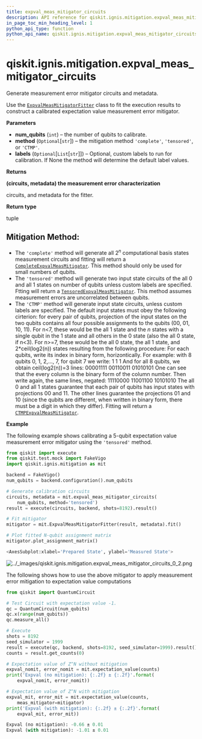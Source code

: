 ```yaml
---
title: expval_meas_mitigator_circuits
description: API reference for qiskit.ignis.mitigation.expval_meas_mitigator_circuits
in_page_toc_min_heading_level: 1
python_api_type: function
python_api_name: qiskit.ignis.mitigation.expval_meas_mitigator_circuits
---
```


# qiskit.ignis.mitigation.expval\_meas\_mitigator\_circuits

<Function id="qiskit.ignis.mitigation.expval_meas_mitigator_circuits" github="https://github.com/qiskit-community/qiskit-ignis/tree/stable/0.7/qiskit/ignis/mitigation/expval/circuits.py" signature="expval_meas_mitigator_circuits(num_qubits, method='CTMP', labels=None)">
  Generate measurement error mitigator circuits and metadata.

  Use the [`ExpvalMeasMitigatorFitter`](qiskit.ignis.mitigation.ExpvalMeasMitigatorFitter "qiskit.ignis.mitigation.ExpvalMeasMitigatorFitter") class to fit the execution results to construct a calibrated expectation value measurement error mitigator.

  **Parameters**

  *   **num\_qubits** (`int`) – the number of qubits to calibrate.
  *   **method** (`Optional`\[`str`]) – the mitigation method `'complete'`, `'tensored'`, or `'CTMP'`.
  *   **labels** (`Optional`\[`List`\[`str`]]) – Optional, custom labels to run for calibration. If None the method will determine the default label values.

  **Returns**

  **(circuits, metadata) the measurement error characterization**

  circuits, and metadata for the fitter.

  **Return type**

  tuple

  ## Mitigation Method:

  *   The `'complete'` method will generate all $2^n$ computational basis states measurement circuits and fitting will return a [`CompleteExpvalMeasMitigator`](qiskit.ignis.mitigation.CompleteExpvalMeasMitigator "qiskit.ignis.mitigation.CompleteExpvalMeasMitigator"). This method should only be used for small numbers of qubits.
  *   The `'tensored'` method will generate two input state circuits of the all 0 and all 1 states on number of qubits unless custom labels are specified. Ftting will return a [`TensoredExpvalMeasMitigator`](qiskit.ignis.mitigation.TensoredExpvalMeasMitigator "qiskit.ignis.mitigation.TensoredExpvalMeasMitigator"). This method assumes measurement errors are uncorrelated between qubits.
  *   The `'CTMP'` method will generate input state circuits, unless custom labels are specified. The default input states must obey the following cirterion: for every pair of qubits, projection of the input states on the two qubits contains all four possible assignments to the qubits (00, 01, 10, 11). For n\<7, these would be the all 1 state and the $n$ states with a single qubit in the 1 state and all others in the 0 state (also the all 0 state, if n\<3). For n>=7, these would be the all 0 state, the all 1 state, and 2\*ceil(log2(n)) states resulting from the following procedure: For each qubits, write its index in binary form, horizontically. For example: with 8 qubits 0, 1, 2,…, 7, for qubit 7 we write: 1 1 1 And for all 8 qubits, we obtain ceil(log2(n))=3 lines: 00001111 00110011 01010101 One can see that the every column is the binary form of the column number. Then write again, the same lines, negated: 11110000 11001100 10101010 The all 0 and all 1 states guarantee that each pair of qubits has input states with projections 00 and 11. The other lines guarantee the projections 01 and 10 (since the qubits are different, when written in binary form, there must be a digit in which they differ). Fitting will return a [`CTMPExpvalMeasMitigator`](qiskit.ignis.mitigation.CTMPExpvalMeasMitigator "qiskit.ignis.mitigation.CTMPExpvalMeasMitigator").

  **Example**

  The following example shows calibrating a 5-qubit expectation value measurement error mitigator using the `'tensored'` method.

  ```python
  from qiskit import execute
  from qiskit.test.mock import FakeVigo
  import qiskit.ignis.mitigation as mit

  backend = FakeVigo()
  num_qubits = backend.configuration().num_qubits

  # Generate calibration circuits
  circuits, metadata = mit.expval_meas_mitigator_circuits(
      num_qubits, method='tensored')
  result = execute(circuits, backend, shots=8192).result()

  # Fit mitigator
  mitigator = mit.ExpvalMeasMitigatorFitter(result, metadata).fit()

  # Plot fitted N-qubit assignment matrix
  mitigator.plot_assignment_matrix()
  ```

  ```python
  <AxesSubplot:xlabel='Prepared State', ylabel='Measured State'>
  ```

  ![../\_images/qiskit.ignis.mitigation.expval\_meas\_mitigator\_circuits\_0\_2.png](/images/api/qiskit/0.33/qiskit.ignis.mitigation.expval_meas_mitigator_circuits_0_2.png)

  The following shows how to use the above mitigator to apply measurement error mitigation to expectation value computations

  ```python
  from qiskit import QuantumCircuit

  # Test Circuit with expectation value -1.
  qc = QuantumCircuit(num_qubits)
  qc.x(range(num_qubits))
  qc.measure_all()

  # Execute
  shots = 8192
  seed_simulator = 1999
  result = execute(qc, backend, shots=8192, seed_simulator=1999).result()
  counts = result.get_counts(0)

  # Expectation value of Z^N without mitigation
  expval_nomit, error_nomit = mit.expectation_value(counts)
  print('Expval (no mitigation): {:.2f} ± {:.2f}'.format(
      expval_nomit, error_nomit))

  # Expectation value of Z^N with mitigation
  expval_mit, error_mit = mit.expectation_value(counts,
      meas_mitigator=mitigator)
  print('Expval (with mitigation): {:.2f} ± {:.2f}'.format(
      expval_mit, error_mit))
  ```

  ```python
  Expval (no mitigation): -0.66 ± 0.01
  Expval (with mitigation): -1.01 ± 0.01
  ```
</Function>

